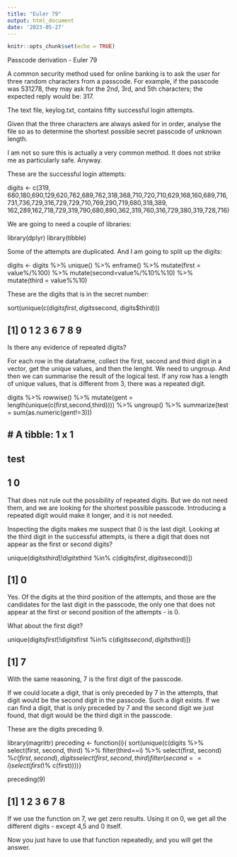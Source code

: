 ```yaml
---
title: "Euler 79"
output: html_document
date: '2023-05-27'
---
```


```r
knitr::opts_chunk$set(echo = TRUE)
```

Passcode derivation - Euler 79

A common security method used for online banking is to ask the user for three random characters from a passcode. For example, if the passcode was 531278, they may ask for the 2nd, 3rd, and 5th characters; the expected reply would be: 317.

The text file, keylog.txt, contains fifty successful login attempts.

Given that the three characters are always asked for in order, analyse the file so as to determine the shortest possible secret passcode of unknown length.

I am not so sure this is actually a very common method. It does not strike me as particularly safe. Anyway.

These are the successful login attempts:

digits <- c(319, 680,180,690,129,620,762,689,762,318,368,710,720,710,629,168,160,689,716,731,736,729,316,729,729,710,769,290,719,680,318,389,
162,289,162,718,729,319,790,680,890,362,319,760,316,729,380,319,728,716)


We are going to need a couple of libraries:

library(dplyr)
library(tibble)


Some of the attempts are duplicated. And I am going to split up the digits:

digits <- digits %>% 
  unique() %>% 
  enframe() %>% 
  mutate(first = value%/%100) %>% 
  mutate(second=value%/%10%%10) %>% 
  mutate(third = value%%10) 


These are the digits that is in the secret number:

sort(unique(c(digits$first, digits$second, digits$third)))

## [1] 0 1 2 3 6 7 8 9


Is there any evidence of repeated digits?

For each row in the dataframe, collect the first, second and third digit in a vector, get the unique values, and then the lenght.
We need to ungroup. And then we can summarise the result of the logical test. If any row has a length of unique values, that is different from 3, there
was a repeated digit.

digits %>% 
  rowwise() %>% 
  mutate(gent = length(unique(c(first,second,third)))) %>% 
  ungroup() %>% 
  summarize(test = sum(as.numeric(gent!=3)))

## # A tibble: 1 x 1
##    test
##   <dbl>
## 1     0


That does not rule out the possibility of repeated digits. But we do not need them, and we are looking for the shortest possible passcode. Introducing a
repeated digit would make it longer, and it is not needed.

Inspecting the digits makes me suspect that 0 is the last digit. Looking at the third digit in the successful attempts, is there a digit that does not
appear as the first or second digits?

unique(digits$third[!digits$third %in% c(digits$first, digits$second)])

## [1] 0


Yes. Of the digits at the third position of the attempts, and those are the candidates for the last digit in the passcode, the only one that does not appear at the first or second position of the attempts - is 0.

What about the first digit?

unique(digits$first[!digits$first %in% c(digits$second, digits$third)])

## [1] 7


With the same reasoning, 7 is the first digit of the passcode.

If we could locate a digit, that is only preceded by 7 in the attempts, that digit would be the second digit in the passcode.
Such a digit exists. If we can find a digit, that is only preceded by 7 and the second digit we just found, that digit would be the third digit in the passcode.

These are the digits preceding 9.

library(magrittr)
preceding <- function(i){
sort(unique(c(digits %>% 
  select(first, second, third) %>% 
  filter(third==i)  %>% 
  select(first, second) %$% 
  c(first, second), 
digits %>% 
  select(first, second, third) %>% 
  filter(second==i)  %>% 
  select(first) %$% 
  c(first))))}

preceding(9)

## [1] 1 2 3 6 7 8


If we use the function on 7, we get zero results. Using it on 0, we get all the different digits - except 4,5 and 0 itself.

Now you just have to use that function repeatedly, and you will get the answer.